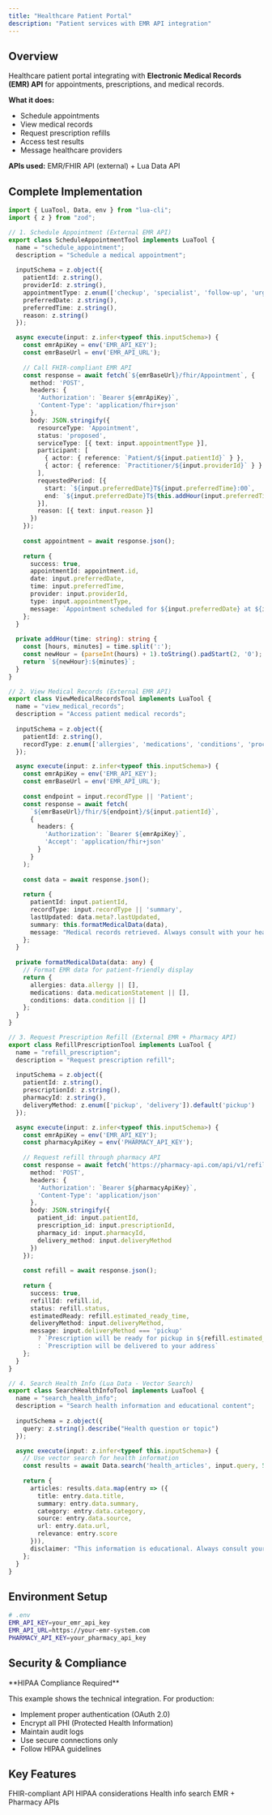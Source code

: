 ```yaml
---
title: "Healthcare Patient Portal"
description: "Patient services with EMR API integration"
---
```


## Overview

Healthcare patient portal integrating with **Electronic Medical Records (EMR) API** for appointments, prescriptions, and medical records.

**What it does:**
- Schedule appointments
- View medical records
- Request prescription refills
- Access test results
- Message healthcare providers

**APIs used:** EMR/FHIR API (external) + Lua Data API

## Complete Implementation

```typescript
import { LuaTool, Data, env } from "lua-cli";
import { z } from "zod";

// 1. Schedule Appointment (External EMR API)
export class ScheduleAppointmentTool implements LuaTool {
  name = "schedule_appointment";
  description = "Schedule a medical appointment";
  
  inputSchema = z.object({
    patientId: z.string(),
    providerId: z.string(),
    appointmentType: z.enum(['checkup', 'specialist', 'follow-up', 'urgent']),
    preferredDate: z.string(),
    preferredTime: z.string(),
    reason: z.string()
  });

  async execute(input: z.infer<typeof this.inputSchema>) {
    const emrApiKey = env('EMR_API_KEY');
    const emrBaseUrl = env('EMR_API_URL');
    
    // Call FHIR-compliant EMR API
    const response = await fetch(`${emrBaseUrl}/fhir/Appointment`, {
      method: 'POST',
      headers: {
        'Authorization': `Bearer ${emrApiKey}`,
        'Content-Type': 'application/fhir+json'
      },
      body: JSON.stringify({
        resourceType: 'Appointment',
        status: 'proposed',
        serviceType: [{ text: input.appointmentType }],
        participant: [
          { actor: { reference: `Patient/${input.patientId}` } },
          { actor: { reference: `Practitioner/${input.providerId}` } }
        ],
        requestedPeriod: [{
          start: `${input.preferredDate}T${input.preferredTime}:00`,
          end: `${input.preferredDate}T${this.addHour(input.preferredTime)}:00`
        }],
        reason: [{ text: input.reason }]
      })
    });
    
    const appointment = await response.json();
    
    return {
      success: true,
      appointmentId: appointment.id,
      date: input.preferredDate,
      time: input.preferredTime,
      provider: input.providerId,
      type: input.appointmentType,
      message: `Appointment scheduled for ${input.preferredDate} at ${input.preferredTime}`
    };
  }
  
  private addHour(time: string): string {
    const [hours, minutes] = time.split(':');
    const newHour = (parseInt(hours) + 1).toString().padStart(2, '0');
    return `${newHour}:${minutes}`;
  }
}

// 2. View Medical Records (External EMR API)
export class ViewMedicalRecordsTool implements LuaTool {
  name = "view_medical_records";
  description = "Access patient medical records";
  
  inputSchema = z.object({
    patientId: z.string(),
    recordType: z.enum(['allergies', 'medications', 'conditions', 'procedures']).optional()
  });

  async execute(input: z.infer<typeof this.inputSchema>) {
    const emrApiKey = env('EMR_API_KEY');
    const emrBaseUrl = env('EMR_API_URL');
    
    const endpoint = input.recordType || 'Patient';
    const response = await fetch(
      `${emrBaseUrl}/fhir/${endpoint}/${input.patientId}`,
      {
        headers: {
          'Authorization': `Bearer ${emrApiKey}`,
          'Accept': 'application/fhir+json'
        }
      }
    );
    
    const data = await response.json();
    
    return {
      patientId: input.patientId,
      recordType: input.recordType || 'summary',
      lastUpdated: data.meta?.lastUpdated,
      summary: this.formatMedicalData(data),
      message: "Medical records retrieved. Always consult with your healthcare provider."
    };
  }
  
  private formatMedicalData(data: any) {
    // Format EMR data for patient-friendly display
    return {
      allergies: data.allergy || [],
      medications: data.medicationStatement || [],
      conditions: data.condition || []
    };
  }
}

// 3. Request Prescription Refill (External EMR + Pharmacy API)
export class RefillPrescriptionTool implements LuaTool {
  name = "refill_prescription";
  description = "Request prescription refill";
  
  inputSchema = z.object({
    patientId: z.string(),
    prescriptionId: z.string(),
    pharmacyId: z.string(),
    deliveryMethod: z.enum(['pickup', 'delivery']).default('pickup')
  });

  async execute(input: z.infer<typeof this.inputSchema>) {
    const emrApiKey = env('EMR_API_KEY');
    const pharmacyApiKey = env('PHARMACY_API_KEY');
    
    // Request refill through pharmacy API
    const response = await fetch('https://pharmacy-api.com/api/v1/refills', {
      method: 'POST',
      headers: {
        'Authorization': `Bearer ${pharmacyApiKey}`,
        'Content-Type': 'application/json'
      },
      body: JSON.stringify({
        patient_id: input.patientId,
        prescription_id: input.prescriptionId,
        pharmacy_id: input.pharmacyId,
        delivery_method: input.deliveryMethod
      })
    });
    
    const refill = await response.json();
    
    return {
      success: true,
      refillId: refill.id,
      status: refill.status,
      estimatedReady: refill.estimated_ready_time,
      deliveryMethod: input.deliveryMethod,
      message: input.deliveryMethod === 'pickup'
        ? `Prescription will be ready for pickup in ${refill.estimated_ready_time}`
        : `Prescription will be delivered to your address`
    };
  }
}

// 4. Search Health Info (Lua Data - Vector Search)
export class SearchHealthInfoTool implements LuaTool {
  name = "search_health_info";
  description = "Search health information and educational content";
  
  inputSchema = z.object({
    query: z.string().describe("Health question or topic")
  });

  async execute(input: z.infer<typeof this.inputSchema>) {
    // Use vector search for health information
    const results = await Data.search('health_articles', input.query, 5, 0.75);
    
    return {
      articles: results.data.map(entry => ({
        title: entry.data.title,
        summary: entry.data.summary,
        category: entry.data.category,
        source: entry.data.source,
        url: entry.data.url,
        relevance: entry.score
      })),
      disclaimer: "This information is educational. Always consult your healthcare provider for medical advice."
    };
  }
}
```

## Environment Setup

```bash
# .env
EMR_API_KEY=your_emr_api_key
EMR_API_URL=https://your-emr-system.com
PHARMACY_API_KEY=your_pharmacy_api_key
```

## Security & Compliance

<Warning>
**HIPAA Compliance Required**

This example shows the technical integration. For production:
- Implement proper authentication (OAuth 2.0)
- Encrypt all PHI (Protected Health Information)
- Maintain audit logs
- Use secure connections only
- Follow HIPAA guidelines
</Warning>

## Key Features

<CardGroup cols={2}>
  <Card title="EMR Integration" icon="hospital">
    FHIR-compliant API
  </Card>
  <Card title="Privacy First" icon="lock">
    HIPAA considerations
  </Card>
  <Card title="Vector Search" icon="magnifying-glass">
    Health info search
  </Card>
  <Card title="Multi-System" icon="network-wired">
    EMR + Pharmacy APIs
  </Card>
</CardGroup>

